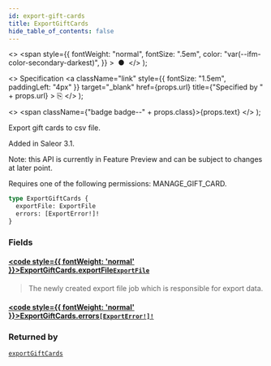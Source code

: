 ```yaml
---
id: export-gift-cards
title: ExportGiftCards
hide_table_of_contents: false
---
```


  <>
    <span
      style={{
        fontWeight: "normal",
        fontSize: ".5em",
        color: "var(--ifm-color-secondary-darkest)",
      }}
    >
      &nbsp;●&nbsp;
    </span>
  </>
);

  <>
    Specification
    <a
      className="link"
      style={{ fontSize: "1.5em", paddingLeft: "4px" }}
      target="\_blank"
      href={props.url}
      title={"Specified by " + props.url}
    >
      ⎘
    </a>
  </>
);

  <>
    <span className={"badge badge--" + props.class}>{props.text}</span>
  </>
);

Export gift cards to csv file.

Added in Saleor 3.1.

Note: this API is currently in Feature Preview and can be subject to changes at later point.

Requires one of the following permissions: MANAGE_GIFT_CARD.

```graphql
type ExportGiftCards {
  exportFile: ExportFile
  errors: [ExportError!]!
}
```

### Fields

#### [<code style={{ fontWeight: 'normal' }}>ExportGiftCards.<b>exportFile</b></code>](#)<Bullet />[`ExportFile`](../../api-reference/miscellaneous/objects/export-file) <Badge class="secondary" text="object"/> <Badge class="secondary" text="miscellaneous"/>

> The newly created export file job which is responsible for export data.

#### [<code style={{ fontWeight: 'normal' }}>ExportGiftCards.<b>errors</b></code>](#)<Bullet />[`[ExportError!]!`](../../api-reference/miscellaneous/objects/export-error) <Badge class="secondary" text="non-null"/> <Badge class="secondary" text="object"/> <Badge class="secondary" text="miscellaneous"/>

>

### Returned by

[`exportGiftCards`](../../api-reference/gift-cards/mutations/export-gift-cards) <Badge class="secondary" text="mutation"/>
